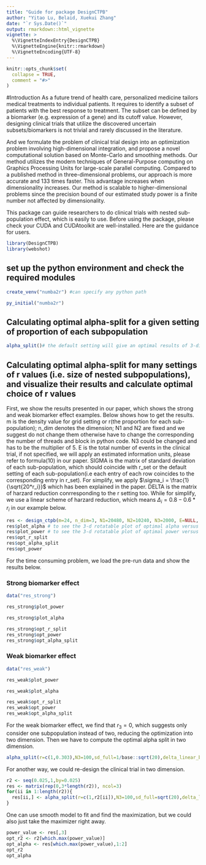 ```yaml
---
title: "Guide for package DesignCTPB"
author: "Yitao Lu, Belaid, Xuekui Zhang"
date: "`r Sys.Date()`"
output: rmarkdown::html_vignette
vignette: >
  %\VignetteIndexEntry{DesignCTPB}
  %\VignetteEngine{knitr::rmarkdown}
  %\VignetteEncoding{UTF-8}
---
```


```r
knitr::opts_chunk$set(
  collapse = TRUE,
  comment = "#>"
)
```
#Introduction
As a future trend of health care, personalized medicine tailors medical treatments to individual patients. It requires to identify a subset of patients with the best response to treatment. The subset can be defined by a biomarker (e.g. expression of a gene) and its cutoff value. However, designing clinical trials that utilize the discovered uncertain subsets/biomarkers is not trivial and rarely discussed in the literature. 

And we formulate the problem of clinical trial design into an optimization problem involving high-dimensional integration, and propose a novel computational solution based on Monte-Carlo and smoothing methods.  Our method utilizes the modern techniques of General-Purpose computing on Graphics Processing Units for large-scale parallel computing. Compared to a published method in three-dimensional problems, our approach is more accurate and 133 times faster. This advantage increases when dimensionality increases.  Our method is scalable to higher-dimensional problems since the precision bound of our estimated study power is a finite number not affected by dimensionality.

This package can guide researchers to do clinical trials with nested sub-population effect, which is easily to use. Before using the package, please check your CUDA and CUDAtoolkit are well-installed. Here are the guidance for users.



```r
library(DesignCTPB)
library(webshot)
```

## set up the python environment and check the required modules 
```r
create_venv("numba2r") #can specify any python path 
```
```r
py_initial("numba2r")
```

## Calculating optimal alpha-split for a given setting of proportion of each subpopulation
```r
alpha_split()# the default setting will give an optimal results of 3-dimensional case
```


## Calculating optimal alpha-split for many settings of r values (i.e. size of nested subpopulations), and visualize their results and calculate optimal choice of r values

First, we show the results presented in our paper, which shows the strong and weak biomarker effect examples. Below shows how to get the results. m is the density value for grid setting or r(the proportion for each sub-population); n_dim denotes the dimension; N1 and N2 are fixed and we suggest do not change them otherwise have to change the corresponding the number of threads and block in python code. N3 could be changed and has to be the multiplier of 5. E is the total number of events in the clinical trial, if not specified, we will apply an estimated information units, please refer to formula(10) in our paper. SIGMA is the matrix of standard deviation of each sub-population, which should coincide with r_set or the default setting of each sub-population(i.e each entry of each row coincides to the corresponding entry in r_set). For simplify, we apply $\sigma_i = \frac{1}{\sqrt{20*r_i}}$ which has been explained in the paper. DELTA is the matrix of harzard reduction conrresponding to the r setting too. While for simplify, we use a linear scheme of harzard reduction, which means $\Delta_i = 0.8-0.6*r_i$ in our example below. 
```r
res <- design_ctpb(m=24, n_dim=3, N1=20480, N2=10240, N3=2000, E=NULL, SIGMA=NULL, sd_full=1/base::sqrt(20), DELTA=NULL, delta_linear_bd=c(0.2,0.8), seed=NULL)
res$plot_alpha # to see the 3-d rotatable plot of optimal alpha versus r2 and r3.
res$plot_power # to see the 3-d rotatable plot of optimal power versus r2 and r3.
res$opt_r_split
res$opt_alpha_split
res$opt_power
```

For the time consuming problem, we load the pre-run data and show the results below.

### Strong biomarker effect
```r
data("res_strong")
```


```r
res_strong$plot_power
```

```r
res_strong$plot_alpha
```

```r
res_strong$opt_r_split
res_strong$opt_power
res_strong$opt_alpha_split
```

### Weak biomarker effect
```r
data("res_weak")
```


```r
res_weak$plot_power
```

```r
res_weak$plot_alpha
```

```r
res_weak$opt_r_split
res_weak$opt_power
res_weak$opt_alpha_split
```

For the weak biomarker effect, we find that $r_3 = 0$, which suggests only consider one subpopulation instead of two, reducing the optimization into two dimension. Then we have to compute the optimal alpha split in two dimension.
```r
alpha_split(r=c(1,0.303),N3=100,sd_full=1/base::sqrt(20),delta_linear_bd = c(0.2,0.3))
```

For another way, we could re-design the clinical trial in two dimension.

```r
r2 <- seq(0.025,1,by=0.025)
res <- matrix(rep(0,3*length(r2)), ncol=3)
for(ii in 1:length(r2)){
  res[ii,] <- alpha_split(r=c(1,r2[ii]),N3=100,sd_full=sqrt(20),delta_linear_bd = c(0.2,0.3))
}
```
One can use smooth model to fit and find the maximization, but we could also just take the maximizer right away.
```r
power_value <- res[,3]
opt_r2 <- r2[which.max(power_value)]
opt_alpha <- res[which.max(power_value),1:2]
opt_r2
opt_alpha
```


